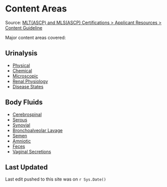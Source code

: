 # Content Areas {-}

Source: <a href="https://www.ascp.org/content/board-of-certification/get-credentialed#" target="_blank">MLT(ASCP) and MLS(ASCP) Certifications > Applicant Resources > Content Guideline</a>

Major content areas covered:

## **Urinalysis** {-}

*   [Physical](physical.html)
*   [Chemical](chemical.html)
*   [Microscopic](microscopic.html)
*   [Renal Physiology](renal-physiology.html)
*   [Disease States](disease-states.html)

## **Body Fluids** {-}

*   [Cerebrospinal](cerebrospinal.html)
*   [Serous](serous.html)
*   [Synovial](synovial.html)
*   [Bronchoalveolar Lavage](bal.html)
*   [Semen](semen.html)
*   [Amniotic](amniotic.html)
*   [Feces](feces.html)
*   [Vaginal Secretions](vaginal-secretions.html)

## Last Updated {-}

Last edit pushed to this site was on <span id="last_updated">`r Sys.Date()`</span>

